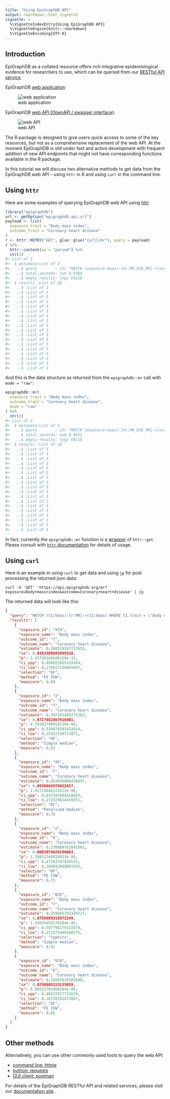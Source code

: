 ```yaml
---
title: "Using EpiGraphDB API"
output: rmarkdown::html_vignette
vignette: >
  %\VignetteIndexEntry{Using EpiGraphDB API}
  %\VignetteEngine{knitr::rmarkdown}
  %\VignetteEncoding{UTF-8}
---
```




## Introduction

EpiGraphDB as a collated resource offers rich integrative epidemiological
evidence for researchers to use, which can be queried from our
[RESTful API service](https://api.epigraphdb.org).

EpiGraphDB [web application](https://epigraphdb.org):

![web application](figures/epigraphdb-xqtl-view.png)

EpiGraphDB [web API (OpenAPI / swagger interface)](https://api.epigraphdb.org):

![web API](figures/epigraphdb-api-swagger.png)

The R package is designed to give users quick access to some of the
key resources, but not as a comprehensive replacement of the web API.
At the moment EpiGraphDB is still under fast and active development with
frequent addition of new API endpoints that might not have corresponding
functions available in the R package.

In this tutorial we will discuss two alternative methods to get data from
the EpiGraphDB web API -- using `httr` in R and
using `curl` in the command line.

## Using `httr`

Here are some examples of querying EpiGraphDB web API using
[httr](https://httr.r-lib.org/reference/index.html):


```r
library("epigraphdb")
url <- getOption("epigraphdb.api.url")
payload <- list(
  exposure_trait = "Body mass index",
  outcome_trait = "Coronary heart disease"
)
r <- httr::RETRY("GET", glue::glue("{url}/mr"), query = payload)
r %>%
  httr::content(as = "parsed") %>%
  str(2)
#> List of 2
#>  $ metadata:List of 3
#>   ..$ query        : chr "MATCH (exposure:Gwas)-[mr:MR_EVE_MR]->(outcome:Gwas) WHERE exposure.trait = \"Body mass index\" AND outcome.tra"| __truncated__
#>   ..$ total_seconds: num 0.0304
#>   ..$ empty_results: logi FALSE
#>  $ results :List of 18
#>   ..$ :List of 3
#>   ..$ :List of 3
#>   ..$ :List of 3
#>   ..$ :List of 3
#>   ..$ :List of 3
#>   ..$ :List of 3
#>   ..$ :List of 3
#>   ..$ :List of 3
#>   ..$ :List of 3
#>   ..$ :List of 3
#>   ..$ :List of 3
#>   ..$ :List of 3
#>   ..$ :List of 3
#>   ..$ :List of 3
#>   ..$ :List of 3
#>   ..$ :List of 3
#>   ..$ :List of 3
#>   ..$ :List of 3
```

And this is the data structure as returned from the
`epigraphdb::mr` call with `mode = "raw"`:


```r
epigraphdb::mr(
  exposure_trait = "Body mass index",
  outcome_trait = "Coronary heart disease",
  mode = "raw"
) %>%
  str(2)
#> List of 2
#>  $ metadata:List of 3
#>   ..$ query        : chr "MATCH (exposure:Gwas)-[mr:MR_EVE_MR]->(outcome:Gwas) WHERE exposure.trait = \"Body mass index\" AND outcome.tra"| __truncated__
#>   ..$ total_seconds: num 0.0321
#>   ..$ empty_results: logi FALSE
#>  $ results :List of 18
#>   ..$ :List of 3
#>   ..$ :List of 3
#>   ..$ :List of 3
#>   ..$ :List of 3
#>   ..$ :List of 3
#>   ..$ :List of 3
#>   ..$ :List of 3
#>   ..$ :List of 3
#>   ..$ :List of 3
#>   ..$ :List of 3
#>   ..$ :List of 3
#>   ..$ :List of 3
#>   ..$ :List of 3
#>   ..$ :List of 3
#>   ..$ :List of 3
#>   ..$ :List of 3
#>   ..$ :List of 3
#>   ..$ :List of 3
```

In fact, currently the `epigraphdb::mr` function is a
[wrapper](https://github.com/MRCIEU/epigraphdb-r/blob/master/R/mr.R)
of `httr::get`.
Please consult with
[`httr` documentation](https://httr.r-lib.org/index.html)
for details of usage.

## Using `curl`

Here is an example in using `curl` to get data and using
[`jq`](https://stedolan.github.io/jq/) for
post processing the returned json data:

```shell
curl -X 'GET' 'https://api.epigraphdb.org/mr?exposure=Body+mass+index&outcome=Coronary+heart+disease' | jq
```

The returned data will look like this:

```json
{
  "query": "MATCH (t1:Gwas)-[r:MR]->(t2:Gwas) WHERE t1.trait = \"Body mass index\" AND t2.trait = \"Coronary heart disease\" AND r.p < 1e-05 RETURN t1.id AS exposure_id, t1.trait AS exposure_name, t2.id AS outcome_id, t2.trait AS outcome_name, r.estimate AS estimate, r.se AS se, r.p AS p, r.ci_upp as ci_upp, r.ci_low AS ci_low, r.selection AS selection, r.method AS method, r.moescore AS moescore ORDER BY r.p ;",
  "results": [
    {
      "exposure_id": "974",
      "exposure_name": "Body mass index",
      "outcome_id": "7",
      "outcome_name": "Coronary heart disease",
      "estimate": 0.388519597717655,
      "se": 0.0493380883899318,
      "p": 3.41730166606158e-15,
      "ci_upp": 0.498022055339364,
      "ci_low": 0.279017140095947,
      "selection": "DF",
      "method": "FE IVW",
      "moescore": 0.89
    },
    {
      "exposure_id": "2",
      "exposure_name": "Body mass index",
      "outcome_id": "7",
      "outcome_name": "Coronary heart disease",
      "estimate": 0.397101449275362,
      "se": 0.0727452867916401,
      "p": 4.79382740959139e-08,
      "ci_upp": 0.539679591432014,
      "ci_low": 0.25452330711871,
      "selection": "HF",
      "method": "Simple median",
      "moescore": 0.92
    },
    {
      "exposure_id": "95",
      "exposure_name": "Body mass index",
      "outcome_id": "7",
      "outcome_name": "Coronary heart disease",
      "estimate": 0.454936804438897,
      "se": 0.0930665978652417,
      "p": 1.01714040121612e-06,
      "ci_upp": 0.637343984418443,
      "ci_low": 0.272529624459351,
      "selection": "DF",
      "method": "Penalised median",
      "moescore": 0.78
    },
    {
      "exposure_id": "2",
      "exposure_name": "Body mass index",
      "outcome_id": "8",
      "outcome_name": "Coronary heart disease",
      "estimate": 0.330889761641503,
      "se": 0.0683874628196063,
      "p": 1.30851348920923e-06,
      "ci_upp": 0.47183747438535,
      "ci_low": 0.189942048897655,
      "selection": "DF",
      "method": "FE IVW",
      "moescore": 0.75
    },
    {
      "exposure_id": "835",
      "exposure_name": "Body mass index",
      "outcome_id": "7",
      "outcome_name": "Coronary heart disease",
      "estimate": 0.359685792349727,
      "se": 0.0755689310372249,
      "p": 1.93876456579184e-06,
      "ci_upp": 0.507798175532879,
      "ci_low": 0.211573409166575,
      "selection": "Tophits",
      "method": "Simple median",
      "moescore": 0.91
    },
    {
      "exposure_id": "974",
      "exposure_name": "Body mass index",
      "outcome_id": "8",
      "outcome_name": "Coronary heart disease",
      "estimate": 0.32847610101648,
      "se": 0.0730805223133059,
      "p": 6.96632705468264e-06,
      "ci_upp": 0.49537017731629,
      "ci_low": 0.16158202471667,
      "selection": "DF",
      "method": "FE IVW",
      "moescore": 0.85
    }
  ]
}
```

## Other methods

Alternatively, you can use other commonly used tools to query the web API:

- [command line: httpie](https://github.com/httpie/httpie)
- [python: requests](https://realpython.com/python-requests/)
- [GUI client: postman](https://www.guru99.com/postman-tutorial.html)

For details of the EpiGraphDB RESTful API and related services,
please visit our [documentation site](https://docs.epigraphdb.org).
